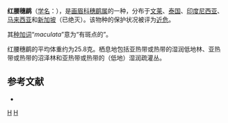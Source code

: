 {{Speciesbox
| image = Stachyris maculata 1838.jpg
| image caption = 红腰穗鹛
| status = NT | status_system = IUCN3.1
| genus = Stachyris
| species = maculata
| authority = [[康拉德·雅各·特明克|Temminck]], 1836
| range_map = 
}}

'''红腰穗鹛'''（[[学名|学名]]：{{lang|la|''Stachyris maculata''}}），是[[画眉科|画眉科]][[穗鹛属|穗鹛属]]的一种，分布于[[文莱|文莱]]、[[泰国|泰国]]、[[印度尼西亚|印度尼西亚]]、[[马来西亚|马来西亚]]和[[新加坡|新加坡]]（已绝灭）。该物种的保护状况被评为[[近危|近危]]。

其[[种加词|种加词]]“''maculata''”意为“有斑点的”。

红腰穗鹛的平均体重约为25.8克。栖息地包括亚热带或热带的湿润低地林、亚热带或热带的沼泽林和亚热带或热带的（低地）湿润疏灌丛。

== 参考文献 ==
*{{cite web|url=http://www.birdlife.org/datazone/speciesfactsheet.php?id=7931&m=0|title=Stachyris maculata|publisher=[[国际鸟盟|BirdLife.org]]|accessdate=2011-06-27}}
{{Taxonbar|from=Q3728117}}

[[Category:穗鹛属|H]]
[[Category:1836年描述的鸟类|H]]
